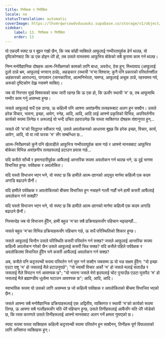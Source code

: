 ```yaml
---
title: निरीक्षक र निरीक्षित
locale: ne
statusTranslation: automatic
coverImage: https://lhvmrqwrcowdvduuaukz.supabase.co/storage/v1/object/public/strapi-uploads/small_cover-tratado-de-psicologia-revolucionaria.webp-5e15e1cec4e0ebebcde5d7fc7565d8fd.webp
sidebar:
    label: 13. निरीक्षक र निरीक्षित
    order: 13
---
```

यो एकदमै स्पष्ट छ र बुझ्न गाह्रो छैन, कि जब कोही व्यक्तिले आफूलाई गम्भीरतापूर्वक हेर्न थाल्छ, यो दृष्टिकोणबाट कि ऊ एक होइन धेरै हो, तब उसले वास्तवमा आफूभित्र बोकेको सबै कुरामा काम गर्न थाल्छ।

निम्न मनोवैज्ञानिक दोषहरू आत्म-निरीक्षणको कामको लागि बाधा, अवरोध, ठेस हुन्: मिथ्यावाद (आफूलाई ठूलो ठान्ने भ्रम, आफूलाई भगवान् ठान्ने), अहङ्कार (स्थायी 'म'मा विश्वास; कुनै पनि प्रकारको परिवर्तनशील अहंकारको आराधना), पागलपन (जानकारिता, आत्मनिर्भरता, घमण्ड, आफूलाई अचूक ठान्ने, रहस्यमय गर्व, अरूको दृष्टिकोण देख्न नसक्ने व्यक्ति)।

जब यो निरन्तर मूर्ख विश्वासको साथ जारी रहन्छ कि ऊ एक हो, कि ऊसँग स्थायी 'म' छ, तब आफूमाथि गम्भीर काम गर्नु असम्भव हुन्छ।

जसले आफूलाई सधैं एक ठान्छ, ऊ कहिल्यै पनि आफ्ना अवांछनीय तत्वहरूबाट अलग हुन सक्दैन। उसले हरेक विचार, भावना, इच्छा, आवेग, स्नेह, आदि, आदि, आदि लाई आफ्नो प्रकृतिको विभिन्न, अपरिवर्तनीय कार्यको रूपमा लिनेछ र अरूलाई यो भन्दै उचित ठहराउनेछ कि यस्ता व्यक्तिगत दोषहरू वंशानुगत हुन्...

जसले धेरै 'म'को सिद्धान्त स्वीकार गर्छ, उसले अवलोकनको आधारमा बुझ्छ कि हरेक इच्छा, विचार, कार्य, आवेग, आदि, यो वा त्यो फरक 'म' सँग सम्बन्धित छ...

आत्म-निरीक्षणको कुनै पनि खेलाडीले आफूभित्र गम्भीरतापूर्वक काम गर्छ र आफ्नो मानसबाट आफूभित्र बोकेका विभिन्न अवांछनीय तत्वहरूलाई हटाउन प्रयास गर्छ...

यदि कसैले साँच्चै र इमानदारीपूर्वक आफैंलाई आन्तरिक रूपमा अवलोकन गर्न थाल्छ भने, ऊ दुई भागमा विभाजित हुन्छ: पर्यवेक्षक र अवलोकित।

यदि यस्तो विभाजन भएन भने, यो स्पष्ट छ कि हामीले आत्म-ज्ञानको अद्भुत मार्गमा कहिल्यै एक कदम अगाडि बढाउने छैनौं।

यदि हामीले पर्यवेक्षक र अवलोकितको बीचमा विभाजित हुन नचाहने गल्ती गर्छौं भने हामी कसरी आफैंलाई अवलोकन गर्न सक्छौं?

यदि यस्तो विभाजन भएन भने, यो स्पष्ट छ कि हामीले आत्म-ज्ञानको मार्गमा कहिल्यै एक कदम अगाडि बढाउने छैनौं।

निस्सन्देह जब यो विभाजन हुँदैन, हामी बहुल 'म'का सबै प्रक्रियाहरूसँग पहिचान भइरहन्छौं...

जसले बहुल 'म'का विभिन्न प्रक्रियाहरूसँग पहिचान गर्छ, ऊ सधैं परिस्थितिको शिकार हुन्छ।

जसले आफूलाई चिन्दैन उसले परिस्थिति कसरी परिवर्तन गर्न सक्छ? जसले आफूलाई आन्तरिक रूपमा कहिल्यै अवलोकन गरेको छैन उसले आफूलाई कसरी चिन्न सक्छ? यदि कसैले पहिले पर्यवेक्षक र अवलोकितमा विभाजित हुँदैन भने कसरी आफैंलाई अवलोकन गर्न सक्छ?

अब, कसैले पनि कट्टरपन्थी रूपमा परिवर्तन गर्न सुरु गर्न सक्दैन जबसम्म ऊ यो भन्न सक्षम हुँदैन: "यो इच्छा एउटा पशु 'म' हो जसलाई मैले हटाउनुपर्छ"; "यो स्वार्थी विचार अर्को 'म' हो जसले मलाई सताउँछ र जसलाई मैले विघटन गर्न आवश्यक छ"; "यो भावना जसले मेरो हृदयलाई चोट पुर्‍याउँछ एउटा घुसपैठ 'म' हो जसलाई मैले ब्रह्माण्डीय धूलोमा घटाउन आवश्यक छ"; आदि, आदि, आदि।

स्वाभाविक रूपमा यो उसको लागि असम्भव छ जो कहिल्यै पर्यवेक्षक र अवलोकितको बीचमा विभाजित भएको छैन।

जसले आफ्ना सबै मनोवैज्ञानिक प्रक्रियाहरूलाई एक अद्वितीय, व्यक्तिगत र स्थायी 'म'को कार्यको रूपमा लिन्छ, ऊ आफ्ना सबै गल्तीहरूसँग यति धेरै पहिचान हुन्छ, उसले तिनीहरूलाई आफैंसँग यति धेरै जोडेको छ, कि त्यस कारणले उसले तिनीहरूलाई आफ्नो मानसबाट अलग गर्ने क्षमता गुमाएको छ।

स्पष्ट रूपमा यस्ता व्यक्तिहरू कहिल्यै कट्टरपन्थी रूपमा परिवर्तन हुन सक्दैनन्, तिनीहरू पूर्ण विफलताको लागि अभिशप्त व्यक्तिहरू हुन्।


